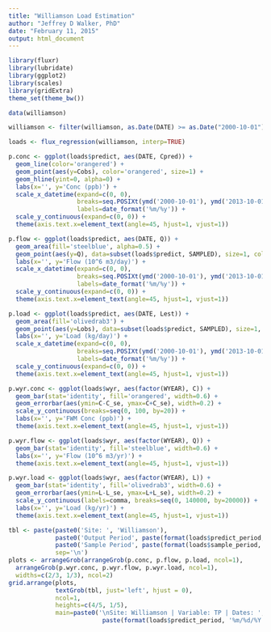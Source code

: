```yaml
---
title: "Williamson Load Estimation"
author: "Jeffrey D Walker, PhD"
date: "February 11, 2015"
output: html_document
---
```


```r
library(fluxr)
library(lubridate)
library(ggplot2)
library(scales)
library(gridExtra)
theme_set(theme_bw())

data(williamson)

williamson <- filter(williamson, as.Date(DATE) >= as.Date("2000-10-01"), as.Date(DATE) <= as.Date("2012-09-30"))
```

```r
loads <- flux_regression(williamson, interp=TRUE)
```


```r
p.conc <- ggplot(loads$predict, aes(DATE, Cpred)) +
  geom_line(color='orangered') +
  geom_point(aes(y=Cobs), color='orangered', size=1) +
  geom_hline(yint=0, alpha=0) +
  labs(x='', y='Conc (ppb)') +
  scale_x_datetime(expand=c(0, 0), 
                   breaks=seq.POSIXt(ymd('2000-10-01'), ymd('2013-10-01'), by='year'), 
                   labels=date_format('%m/%y')) +
  scale_y_continuous(expand=c(0, 0)) +
  theme(axis.text.x=element_text(angle=45, hjust=1, vjust=1))

p.flow <- ggplot(loads$predict, aes(DATE, Q)) +
  geom_area(fill='steelblue', alpha=0.5) +
  geom_point(aes(y=Q), data=subset(loads$predict, SAMPLED), size=1, color='black') +
  labs(x='', y='Flow (10^6 m3/day)') +
  scale_x_datetime(expand=c(0, 0), 
                   breaks=seq.POSIXt(ymd('2000-10-01'), ymd('2013-10-01'), by='year'), 
                   labels=date_format('%m/%y')) +
  scale_y_continuous(expand=c(0, 0)) +
  theme(axis.text.x=element_text(angle=45, hjust=1, vjust=1))

p.load <- ggplot(loads$predict, aes(DATE, Lest)) +
  geom_area(fill='olivedrab3') +
  geom_point(aes(y=Lobs), data=subset(loads$predict, SAMPLED), size=1, color='olivedrab4') +
  labs(x='', y='Load (kg/day)') +
  scale_x_datetime(expand=c(0, 0), 
                   breaks=seq.POSIXt(ymd('2000-10-01'), ymd('2013-10-01'), by='year'), 
                   labels=date_format('%m/%y')) +
  scale_y_continuous(expand=c(0, 0)) +
  theme(axis.text.x=element_text(angle=45, hjust=1, vjust=1))

p.wyr.conc <- ggplot(loads$wyr, aes(factor(WYEAR), C)) +
  geom_bar(stat='identity', fill='orangered', width=0.6) +
  geom_errorbar(aes(ymin=C-C_se, ymax=C+C_se), width=0.2) +
  scale_y_continuous(breaks=seq(0, 100, by=20)) +
  labs(x='', y='FWM Conc (ppb)') +
  theme(axis.text.x=element_text(angle=45, hjust=1, vjust=1))

p.wyr.flow <- ggplot(loads$wyr, aes(factor(WYEAR), Q)) +
  geom_bar(stat='identity', fill='steelblue', width=0.6) +
  labs(x='', y='Flow (10^6 m3/yr)') +
  theme(axis.text.x=element_text(angle=45, hjust=1, vjust=1))

p.wyr.load <- ggplot(loads$wyr, aes(factor(WYEAR), L)) +
  geom_bar(stat='identity', fill='olivedrab3', width=0.6) +
  geom_errorbar(aes(ymin=L-L_se, ymax=L+L_se), width=0.2) +
  scale_y_continuous(labels=comma, breaks=seq(0, 140000, by=20000)) +
  labs(x='', y='Load (kg/yr)') +
  theme(axis.text.x=element_text(angle=45, hjust=1, vjust=1))

tbl <- paste(paste0('Site: ', 'Williamson'),
             paste0('Output Period', paste(format(loads$predict_period, '%m/%d/%Y'), collapse=' - ')),
             paste0('Sample Period', paste(format(loads$sample_period, '%m/%d/%Y'), collapse=' - ')),
             sep='\n')
plots <- arrangeGrob(arrangeGrob(p.conc, p.flow, p.load, ncol=1),
  arrangeGrob(p.wyr.conc, p.wyr.flow, p.wyr.load, ncol=1),
  widths=c(2/3, 1/3), ncol=2)
grid.arrange(plots, 
             textGrob(tbl, just='left', hjust = 0),
             ncol=1,
             heights=c(4/5, 1/5),
             main=paste0('\nSite: Williamson | Variable: TP | Dates: ', 
                          paste(format(loads$predict_period, '%m/%d/%Y'), collapse=' - ')))
```


